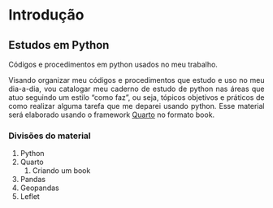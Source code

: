 # Introdução {.unnumbered}
<div style="text-align: justify"> 

## Estudos em Python

Códigos e procedimentos em python usados no meu trabalho.

Visando organizar meu códigos e procedimentos que estudo e uso no meu dia-a-dia, vou catalogar meu caderno de estudo de python nas áreas que atuo seguindo um estilo "como faz", ou seja, tópicos objetivos e práticos de como realizar alguma tarefa que me deparei usando python. Esse material será elaborado usando o framework [Quarto](https://quarto.org/) no formato book.

### Divisões do material

1. Python
2. Quarto
   1. Criando um book
3. Pandas
4. Geopandas
5. Leflet
